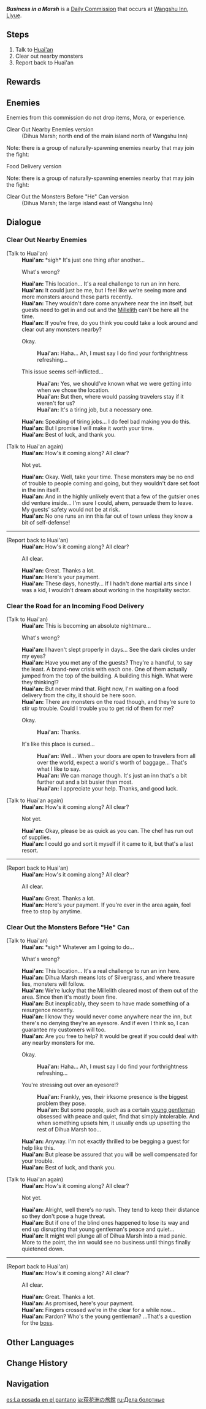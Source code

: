 {{Quest Infobox
|id            = 22100; 22101; 22102
|type          = Commission
|image         = Commission Business in a Marsh.png
|npc           = Huai'an
|startLocation = [[Wangshu Inn]], [[Liyue]]
|region        = Liyue
|area          = Bishui Plain
|subarea       = Wangshu Inn
|characters    = Huai'an; Traveler
|otherRewards  = 
*AR-Dependent Rewards
}}
'''''Business in a Marsh''''' is a [[Daily Commission]] that occurs at [[Wangshu Inn]], [[Liyue]].

==Steps==
#Talk to [[Huai'an]]
#Clear out nearby monsters
#Report back to Huai'an

==Rewards==
{{Commission Rewards|full}}

==Enemies==
Enemies from this commission do not drop items, Mora, or experience.
; Clear Out Nearby Enemies version
:(Dihua Marsh; north end of the main island north of Wangshu Inn) {{Enemy List|Hilichurl Grenadier*2;Electro Hilichurl Shooter;Pyro Slime;Rock Shieldwall Mitachurl}}
Note: there is a group of naturally-spawning enemies nearby that may join the fight: {{Enemy List|Hilichurl Fighter;Hydro Samachurl}}
; Food Delivery version {{Enemy List|Wooden Shield Hilichurl Guard*3;Cryo Hilichurl Shooter;Wooden Shield Mitachurl}}
Note: there is a group of naturally-spawning enemies nearby that may join the fight: {{Enemy List|Hydro Slime;Cryo Hilichurl Shooter;Hydro Samachurl}}
; Clear Out the Monsters Before "He" Can version
:(Dihua Marsh; the large island east of Wangshu Inn) {{Enemy List|Pyro Hilichurl Shooter*3;Blazing Axe Mitachurl}}

==Dialogue==
{{Quest Description|Huai'an can't stop worrying about the roaming monsters near Wangshu Inn...}}
{{Dialogue Start}}
===Clear Out Nearby Enemies===
;(Talk to Huai'an)
:'''Huai'an:''' *sigh* It's just one thing after another...
:{{DIcon}} What's wrong?
:'''Huai'an:''' This location... It's a real challenge to run an inn here.
:'''Huai'an:''' It could just be me, but I feel like we're seeing more and more monsters around these parts recently.
:'''Huai'an:''' They wouldn't dare come anywhere near the inn itself, but guests need to get in and out and the [[Millelith]] can't be here all the time.
:'''Huai'an:''' If you're free, do you think you could take a look around and clear out any monsters nearby?
:{{DIcon}} Okay.
::'''Huai'an:''' Haha... Ah, I must say I do find your forthrightness refreshing...
:{{DIcon}} This issue seems self-inflicted...
::'''Huai'an:''' Yes, we should've known what we were getting into when we chose the location.
::'''Huai'an:''' But then, where would passing travelers stay if it weren't for us?
::'''Huai'an:''' It's a tiring job, but a necessary one.
:'''Huai'an:''' Speaking of tiring jobs... I do feel bad making you do this.
:'''Huai'an:''' But I promise I will make it worth your time.
:'''Huai'an:''' Best of luck, and thank you.

;(Talk to Huai'an again)
:'''Huai'an:''' How's it coming along? All clear?
:{{DIcon}} Not yet.
:'''Huai'an:''' Okay. Well, take your time. These monsters may be no end of trouble to people coming and going, but they wouldn't dare set foot in the inn itself.
:'''Huai'an:''' And in the highly unlikely event that a few of the gutsier ones did venture inside... I'm sure I could, ahem, persuade them to leave. My guests' safety would not be at risk.
:'''Huai'an:''' No one runs an inn this far out of town unless they know a bit of self-defense!
----
;(Report back to Huai'an)
:'''Huai'an:''' How's it coming along? All clear?
:{{DIcon}} All clear.
:'''Huai'an:''' Great. Thanks a lot.
:'''Huai'an:''' Here's your payment.
:'''Huai'an:''' These days, honestly... If I hadn't done martial arts since I was a kid, I wouldn't dream about working in the hospitality sector.

===Clear the Road for an Incoming Food Delivery===
;(Talk to Huai'an)
:'''Huai'an:''' This is becoming an absolute nightmare...
:{{DIcon}} What's wrong?
:'''Huai'an:''' I haven't slept properly in days... See the dark circles under my eyes?
:'''Huai'an:''' Have you met any of the guests? They're a handful, to say the least. A brand-new crisis with each one. One of them actually jumped from the top of the building. A building this high. What were they thinking!?
:'''Huai'an:''' But never mind that. Right now, I'm waiting on a food delivery from the city, it should be here soon.
:'''Huai'an:''' There are monsters on the road though, and they're sure to stir up trouble. Could I trouble you to get rid of them for me?
:{{DIcon}} Okay.
::'''Huai'an:''' Thanks.
:{{DIcon}} It's like this place is cursed...
::'''Huai'an:''' Well... When your doors are open to travelers from all over the world, expect a world's worth of baggage... That's what I like to say.
::'''Huai'an:''' We can manage though. It's just an inn that's a bit further out and a bit busier than most.
::'''Huai'an:''' I appreciate your help. Thanks, and good luck.

;(Talk to Huai'an again)
:'''Huai'an:''' How's it coming along? All clear?
:{{DIcon}} Not yet.
:'''Huai'an:''' Okay, please be as quick as you can. The chef has run out of supplies.
:'''Huai'an:''' I could go and sort it myself if it came to it, but that's a last resort.
----
;(Report back to Huai'an)
:'''Huai'an:''' How's it coming along? All clear?
:{{DIcon}} All clear.
:'''Huai'an:''' Great. Thanks a lot.
:'''Huai'an:''' Here's your payment. If you're ever in the area again, feel free to stop by anytime.

===Clear Out the Monsters Before "He" Can===
;(Talk to Huai'an)
:'''Huai'an:''' *sigh* Whatever am I going to do...
:{{DIcon}} What's wrong?
:'''Huai'an:''' This location... It's a real challenge to run an inn here.
:'''Huai'an:''' Dihua Marsh means lots of Silvergrass, and where treasure lies, monsters will follow.
:'''Huai'an:''' We're lucky that the Millelith cleared most of them out of the area. Since then it's mostly been fine.
:'''Huai'an:''' But inexplicably, they seem to have made something of a resurgence recently.
:'''Huai'an:''' I know they would never come anywhere near the inn, but there's no denying they're an eyesore. And if even I think so, I can guarantee my customers will too.
:'''Huai'an:''' Are you free to help? It would be great if you could deal with any nearby monsters for me.
:{{DIcon}} Okay.
::'''Huai'an:''' Haha... Ah, I must say I do find your forthrightness refreshing...
:{{DIcon}} You're stressing out over an eyesore!?
::'''Huai'an:''' Frankly, yes, their irksome presence is the biggest problem they pose.
::'''Huai'an:''' But some people, such as a certain [[Xiao|young gentleman]] obsessed with peace and quiet, find that simply intolerable. And when something upsets him, it usually ends up upsetting the rest of Dihua Marsh too...
:'''Huai'an:''' Anyway. I'm not exactly thrilled to be begging a guest for help like this.
:'''Huai'an:''' But please be assured that you will be well compensated for your trouble.
:'''Huai'an:''' Best of luck, and thank you.

;(Talk to Huai'an again)
:'''Huai'an:''' How's it coming along? All clear?
:{{DIcon}} Not yet.
:'''Huai'an:''' Alright, well there's no rush. They tend to keep their distance so they don't pose a huge threat.
:'''Huai'an:''' But if one of the blind ones happened to lose its way and end up disrupting that young gentleman's peace and quiet...
:'''Huai'an:''' It might well plunge all of Dihua Marsh into a mad panic. More to the point, the inn would see no business until things finally quietened down.
----
;(Report back to Huai'an)
:'''Huai'an:''' How's it coming along? All clear?
:{{DIcon}} All clear.
:'''Huai'an:''' Great. Thanks a lot.
:'''Huai'an:''' As promised, here's your payment.
:'''Huai'an:''' Fingers crossed we're in the clear for a while now...
:'''Huai'an:''' Pardon? Who's the young gentleman? ...That's a question for the [[Verr Goldet|boss]].
{{Dialogue End}}

==Other Languages==
{{Other Languages
|en      = Business in a Marsh
|zhs     = 花洲有客栈
|zhs_rm  = Huā Zhōu Yǒu Kèzhàn
|zht     = 花洲有客棧
|zht_rm  = Huā Zhōu Yǒu Kèzhàn
|zh_tl   = [[Dihua Marsh#Other Languages|Flower Islet]] Has An Inn
|ja      = 荻花洲の旅館
|ja_rm   = Tekika-shuu no Ryokan
|ja_tl   = Dihua Marsh's Inn
|ko      = 화주에 있는 객잔
|ko_rm   = Hwaju-e Inneun Gaekjjan
|ko_tl   = Inn in the [[Dihua Marsh]]
|es      = La posada en el pantano
|es_tl   = The Inn in the Swamp
|fr      = Persona non grata
|fr_tl   = {{w|Persona non grata|Persona Non Grata}}
|ru      = Дела болотные
|ru_tl   = Marsh Things
|th      = ธุรกิจในหนองน้ำ
|th_rm   = 
|th_tl   = Business in a Swamp
|vi      = Hoa Châu Có Nhà Trọ
|vi_tl   = 
|de      = Ein Haus am Moor
|de_tl   = A House On The Moor
|id      = Penginapan Tengah Rawa
|id_tl   = Homestay Amidst the Marsh
|pt      = Negócios em um Pântano
|pt_tl   = Businesses in a Swamp
|tr      = Bataklıkta İş Yapmak
|tr_tl   = Doing Bussiness in a Swamp
|it      = Affari in una palude
|it_tl   = 
}}

==Change History==
{{Change History|1.0}}

==Navigation==
{{Commission Navbox|Liyue|Standalone}}

[[es:La posada en el pantano]]
[[ja:荻花洲の旅館]]
[[ru:Дела болотные]]